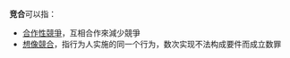 '''竞合'''可以指：

*[[合作性競爭|合作性競爭]]，互相合作來減少競爭
*[[想像競合|想像競合]]，指行为人实施的同一个行为，数次实现不法构成要件而成立数罪

{{Disambig|Cat=二字消歧义}}